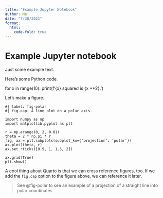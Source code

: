 ```yaml
---
title: "Example Jupyter Notebook"
author: Me!
date: "7/30/2021"
format:
  html:
    code-fold: true
---
```

# Example Jupyter notebook

Just some example text.

Here's some Python code.

for x in range(10):
    print(f'{x} squared is {x **2}.')


Let's make a figure.


```
#| label: fig-polar
#| fig.cap: A line plot on a polar axis.

import numpy as np
import matplotlib.pyplot as plt

r = np.arange(0, 2, 0.01)
theta = 2 * np.pi * r
fig, ax = plt.subplots(subplot_kw={'projection': 'polar'})
ax.plot(theta, r)
ax.set_rticks([0.5, 1, 1.5, 2])

ax.grid(True)
plt.show()
```

A cool thing about Quarto is that we can cross reference figures, too. If we add the `fig.cap` option to the figure above, we can reference it later.

 > See @fig-polar to see an example of a projection of a straight line into polar coordinates.





